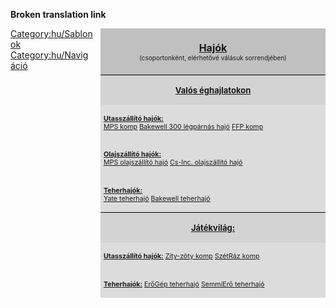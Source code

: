 <noinclude>'''Broken translation link'''</noinclude>{{en/-}}
<div style="float:right; padding-left:12px; width:360px; background:none;">
<div style="border:0px solid #000000; background:#C0C0C0; padding:5px; -moz-border-radius-topleft:5px; -moz-border-radius-topright:5px; font-size: 12pt;"><center><strong><font size="3">[[Main/hu/Hajók|Hajók]]</font><br></strong><font size="1">(csoportonként, elérhetővé válásuk sorrendjében)</font></center>
</div>
<div style="border:0px solid black; border-top-width: 1px; background:#D3D3D3; padding:5px; font-size: 8pt;"><center><font size="2"><strong>[[Main/hu/Éghajlatok|Valós éghajlatokon]]</strong></font></center></div>
<div style="border:0px solid black; border-top-width: 0px; background:#DCDCDC; padding:5px; font-size: 8pt;"><u>'''Utasszállító hajók:'''</u><br>{{en/Nowrap begin}}[[Main/hu/MPS komp|MPS komp]]{{en/·w}} [[Main/hu/Bakewell 300 légpárnás hajó|Bakewell 300 légpárnás hajó]]{{en/·w}} [[Main/hu/FFP komp|FFP komp]] {{en/Nowrap end}}</div>
<div style="border:0px solid black; border-top-width: 0px; background:#DCDCDC; padding:5px; font-size: 8pt;"><u>'''Olajszállító hajók:'''</u><br>{{en/Nowrap begin}} [[Main/hu/MPS olajszállító hajó|MPS olajszállító hajó]]{{en/·w}} [[Main/hu/Cs-Inc. olajszállító hajó|Cs-Inc. olajszállító hajó]] {{en/Nowrap end}}</div>
<div style="border:0px solid black; border-top-width: 0px; background:#DCDCDC; padding:5px; font-size: 8pt;"><u>'''Teherhajók:'''</u><br>{{en/Nowrap begin}}[[Main/hu/Yate teherhajó|Yate teherhajó]]{{en/·w}} [[Main/hu/Bakewell teherhajó|Bakewell teherhajó]] {{en/Nowrap end}}</div>
<div style="border:0px solid black; border-top-width: 1px; background:#D3D3D3; padding:5px; font-size: 8pt;"><center><font size="2"><strong>[[Main/en/Éghajlatok/Hu#Játékvilág|Játékvilág:]]</strong></font></center></div>
<div style="border:0px solid black; border-top-width: 0px; background:#DCDCDC; padding:5px; font-size: 8pt;"><u>'''Utasszállító hajók:'''</u>{{en/Nowrap begin}} [[Main/hu/Zity-zöty komp|Zity-zöty komp]]{{en/·w}} [[Main/hu/SzétRáz komp|SzétRáz komp]]{{en/Nowrap end}}</div>
<div style="border:0px solid black; border-top-width: 0px; background:#DCDCDC; padding:5px; font-size: 8pt;"><u>'''Teherhajók:'''</u>{{en/Nowrap begin}} [[Main/hu/ErőGép teherhajó|ErőGép teherhajó]]{{en/·w}} [[Main/hu/SemmiErő teherhajó|SemmiErő teherhajó]]{{en/Nowrap end}}</div>
</div>
<noinclude>

[[Category:hu/Sablonok]][[Category:hu/Navigáció]]
</noinclude>